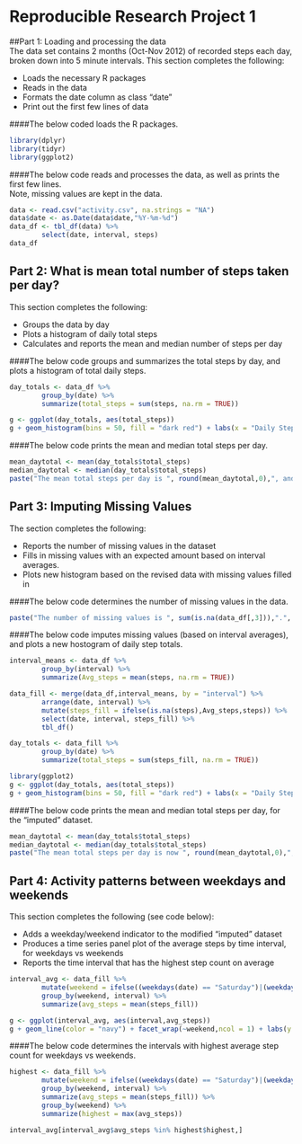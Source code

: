 Reproducible Research Project 1
============================================

##Part 1: Loading and processing the data  
The data set contains 2 months (Oct-Nov 2012) of recorded steps each day, broken down into 5 minute intervals. This section completes the following:

- Loads the necessary R packages
- Reads in the data
- Formats the date column as class "date"
- Print out the first few lines of data  
  
####The below coded loads the R packages. 
```r
library(dplyr)
library(tidyr)
library(ggplot2)
```

####The below code reads and processes the data, as well as prints the first few lines.  
Note, missing values are kept in the data.  
  
```r
data <- read.csv("activity.csv", na.strings = "NA")
data$date <- as.Date(data$date,"%Y-%m-%d")
data_df <- tbl_df(data) %>%
        select(date, interval, steps)
data_df
```

## Part 2: What is mean total number of steps taken per day?
This section completes the following:

- Groups the data by day
- Plots a histogram of daily total steps
- Calculates and reports the mean and median number of steps per day  


####The  below code groups and summarizes the total steps by day, and plots a histogram of total daily steps.
```r
day_totals <- data_df %>%
        group_by(date) %>%
        summarize(total_steps = sum(steps, na.rm = TRUE))

g <- ggplot(day_totals, aes(total_steps))
g + geom_histogram(bins = 50, fill = "dark red") + labs(x = "Daily Step Total")
```


####The below code prints the mean and median total steps per day. 
```r
mean_daytotal <- mean(day_totals$total_steps)
median_daytotal <- median(day_totals$total_steps)
paste("The mean total steps per day is ", round(mean_daytotal,0),", and the median total steps per day is ", round(median_daytotal,0),".", sep = "")
```


## Part 3: Imputing Missing Values
The section completes the following:

- Reports the number of missing values in the dataset
- Fills in missing values with an expected amount based on interval averages.
- Plots new histogram based on the revised data with missing values filled in  


####The below code determines the number of missing values in the data.
```r
paste("The number of missing values is ", sum(is.na(data_df[,3])),".", sep = "")
```


####The below code imputes missing values (based on interval averages), and plots a new hostogram of daily step totals.
```r
interval_means <- data_df %>%
        group_by(interval) %>%
        summarize(Avg_steps = mean(steps, na.rm = TRUE))

data_fill <- merge(data_df,interval_means, by = "interval") %>%
        arrange(date, interval) %>%
        mutate(steps_fill = ifelse(is.na(steps),Avg_steps,steps)) %>%
        select(date, interval, steps_fill) %>%
        tbl_df()

day_totals <- data_fill %>%
        group_by(date) %>%
        summarize(total_steps = sum(steps_fill, na.rm = TRUE))

library(ggplot2)
g <- ggplot(day_totals, aes(total_steps))
g + geom_histogram(bins = 50, fill = "dark red") + labs(x = "Daily Step Total")
```

####The below code prints the mean and median total steps per day, for the "imputed" dataset. 
```r
mean_daytotal <- mean(day_totals$total_steps)
median_daytotal <- median(day_totals$total_steps)
paste("The mean total steps per day is now ", round(mean_daytotal,0),", and the median total steps per day is now ", round(median_daytotal,0),".", sep = "")
```

## Part 4: Activity patterns between weekdays and weekends
This section completes the following (see code below):

- Adds a weekday/weekend indicator to the modified "imputed" dataset
- Produces a time series panel plot of the average steps by time interval, for weekdays vs weekends
- Reports the time interval that has the highest step count on average

```r
interval_avg <- data_fill %>%
        mutate(weekend = ifelse((weekdays(date) == "Saturday")|(weekdays(date) == "Sunday"),"weekend","weekday")) %>%
        group_by(weekend, interval) %>%
        summarize(avg_steps = mean(steps_fill))

g <- ggplot(interval_avg, aes(interval,avg_steps))
g + geom_line(color = "navy") + facet_wrap(~weekend,ncol = 1) + labs(y = "Average number of steps")

```


####The below code determines the intervals with highest average step count for weekdays vs weekends. 
```r
highest <- data_fill %>%
        mutate(weekend = ifelse((weekdays(date) == "Saturday")|(weekdays(date) == "Sunday"),"weekend","weekday")) %>%
        group_by(weekend, interval) %>%
        summarize(avg_steps = mean(steps_fill)) %>%
        group_by(weekend) %>%
        summarize(highest = max(avg_steps))

interval_avg[interval_avg$avg_steps %in% highest$highest,]
```